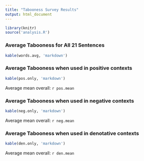 ```yaml
---
title: "Tabooness Survey Results"
output: html_document
---
```

```r
library(knitr)
source('analysis.R')

``` 
### Average Tabooness for All 21 Sentences

```r
kable(words.avg, 'markdown')
``` 
### Average Tabooness when used in positive contexts

```r
kable(pos.only, 'markdown')
``` 
Average mean overall: `r pos.mean`

### Average Tabooness when used in negative contexts

```r
kable(neg.only, 'markdown')
``` 
Average mean overall: `r neg.mean`

### Average Tabooness when used in denotative contexts

```r
kable(den.only, 'markdown')
``` 
Average mean overall: `r den.mean`
